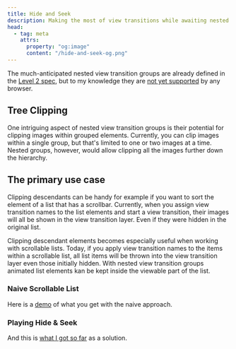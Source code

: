 ```yaml
---
title: Hide and Seek
description: Making the most of view transitions while awaiting nested groups
head:
  - tag: meta
    attrs:
      property: "og:image"
      content: "/hide-and-seek-og.png"
---
```

The much-anticipated nested view transition groups are already defined in the [Level 2 spec](/basics/api/#w3c-drafts), but to my knowledge they are [not yet supported](/basics/test-page/) by any browser.

## Tree Clipping
One intriguing aspect of nested view transition groups is their potential for clipping images within grouped elements. Currently, you can clip images within a single group, but that's limited to one or two images at a time. Nested groups, however, would allow clipping all the images further down the hierarchy.



## The primary use case
Clipping descendants can be handy for example if you want to sort the element of a list that has a scrollbar. Currently, when you assign view transition names to the list elements and start a view transition, their images will all be shown in the view transition layer. Even if they were hidden in the original list.

Clipping descendant elements becomes especially useful when working with scrollable lists. Today, if you apply view transition names to the items within a scrollable list, all list items will be thrown into the view transition layer even those initially hidden. With nested view transition groups animated list elements kan be kept inside the viewable part of the list.

### Naive Scrollable List

Here is a [demo](/tips/hide-and-seek/problem/) of what you get with the naive approach.

### Playing Hide & Seek

And this is [what I got so far](/tips/hide-and-seek/solution/)
 as a solution.
